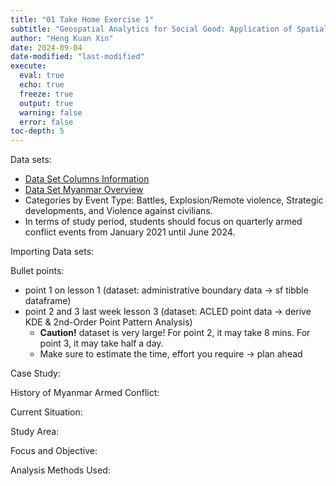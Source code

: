 ```yaml
---
title: "01 Take Home Exercise 1"
subtitle: "Geospatial Analytics for Social Good: Application of Spatial and Spatio-temporal Point Patterns Analysis to discover the geographical distribution of Armed Conflict in Myanmar"
author: "Heng Kuan Xin"
date: 2024-09-04
date-modified: "last-modified"
execute:
  eval: true
  echo: true
  freeze: true
  output: true
  warning: false
  error: false
toc-depth: 5
---
```


Data sets:

-   [Data Set Columns Information](https://acleddata.com/knowledge-base/codebook/)
-   [Data Set Myanmar Overview](https://acleddata.com/knowledge-base/acled-methodology-and-coding-decisions-around-political-violence-and-demonstrations-in-myanmar/)
-   Categories by Event Type: Battles, Explosion/Remote violence, Strategic developments, and Violence against civilians.
-   In terms of study period, students should focus on quarterly armed conflict events from January 2021 until June 2024.

Importing Data sets:

Bullet points:

-   point 1 on lesson 1 (dataset: administrative boundary data -\> sf tibble dataframe)
-   point 2 and 3 last week lesson 3 (dataset: ACLED point data -\> derive KDE & 2nd-Order Point Pattern Analysis)
    -   **Caution!** dataset is very large! For point 2, it may take 8 mins. For point 3, it may take half a day.
    - Make sure to estimate the time, effort you require -> plan ahead

Case Study:

History of Myanmar Armed Conflict:

Current Situation:

Study Area:

Focus and Objective:

Analysis Methods Used:

